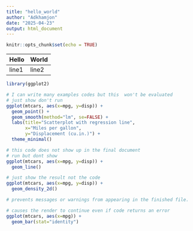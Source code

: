 ```yaml
---
title: "hello_world"
author: "Adkhamjon"
date: "2025-04-23"
output: html_document
---
```


```r
knitr::opts_chunk$set(echo = TRUE)
```

| Hello | World |
|-------|-------|
| line1 | line2 |

```r
library(ggplot2)
```

```r
# I can write many examples codes but this  won't be evaluated
# just show don't run
ggplot(mtcars, aes(x=mpg, y=disp)) +
  geom_point() +
  geom_smooth(method="lm", se=FALSE) +
  labs(title="Scatterplot with regression line",
       x="Miles per gallon",
       y="Displacement (cu.in.)") +
  theme_minimal()
```

```r
# this code does not show up in the final document
# run but dont show
ggplot(mtcars, aes(x=mpg, y=disp)) +
  geom_line()
```

```r
# just show the result not the code 
ggplot(mtcars, aes(x=mpg, y=disp)) +
  geom_density_2d()
```



```r
# prevents messages or warnings from appearing in the finished file.
```

```r
# causes the render to continue even if code returns an error
ggplot(mtcars, aes(x=mpg)) +
  geom_bar(stat="identity")

```

